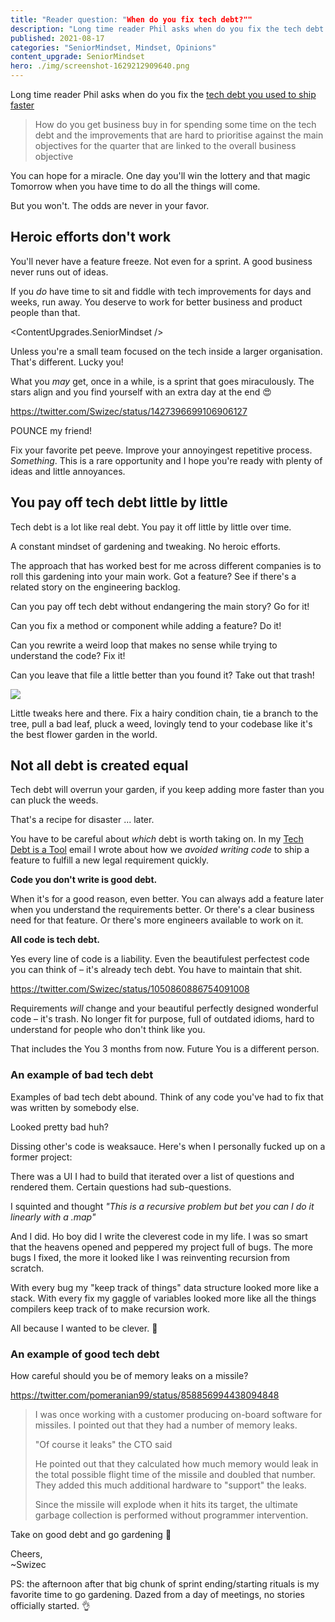 ```yaml
---
title: "Reader question: "When do you fix tech debt?""
description: "Long time reader Phil asks when do you fix the tech debt you used to ship faster. Heroic efforts don't work. The real answer is "always" – a mindset of gardening."
published: 2021-08-17
categories: "SeniorMindset, Mindset, Opinions"
content_upgrade: SeniorMindset
hero: ./img/screenshot-1629212909640.png
---
```



Long time reader Phil asks when do you fix the [tech debt you used to ship faster](https://swizec.com/blog/tech-debt-is-a-tool/)

> How do you get business buy in for spending some time on the tech debt and the improvements that are hard to prioritise against the main objectives for the quarter that are linked to the overall business objective

You can hope for a miracle. One day you'll win the lottery and that magic Tomorrow when you have time to do all the things will come.

But you won't. The odds are never in your favor.

## Heroic efforts don't work

You'll never have a feature freeze. Not even for a sprint. A good business never runs out of ideas.

If you _do_ have time to sit and fiddle with tech improvements for days and weeks, run away. You deserve to work for better business and product people than that.

<ContentUpgrades.SeniorMindset />

Unless you're a small team focused on the tech inside a larger organisation. That's different. Lucky you!

What you _may_ get, once in a while, is a sprint that goes miraculously. The stars align and you find yourself with an extra day at the end 😍

https://twitter.com/Swizec/status/1427396699106906127

POUNCE my friend!

Fix your favorite pet peeve. Improve your annoyingest repetitive process. _Something_. This is a rare opportunity and I hope you're ready with plenty of ideas and little annoyances.

## You pay off tech debt little by little

Tech debt is a lot like real debt. You pay it off little by little over time.

A constant mindset of gardening and tweaking. No heroic efforts.

The approach that has worked best for me across different companies is to roll this gardening into your main work. Got a feature? See if there's a related story on the engineering backlog.

Can you pay off tech debt without endangering the main story? Go for it!

Can you fix a method or component while adding a feature? Do it!

Can you rewrite a weird loop that makes no sense while trying to understand the code? Fix it!

Can you leave that file a little better than you found it? Take out that trash!

![](./img/giphygifidi8ai.gif)

Little tweaks here and there. Fix a hairy condition chain, tie a branch to the tree, pull a bad leaf, pluck a weed, lovingly tend to your codebase like it's the best flower garden in the world.

## Not all debt is created equal

Tech debt will overrun your garden, if you keep adding more faster than you can pluck the weeds.

That's a recipe for disaster ... later.

You have to be careful about _which_ debt is worth taking on. In my [Tech Debt is a Tool](https://swizec.com/blog/tech-debt-is-a-tool/) email I wrote about how we _avoided writing code_ to ship a feature to fulfill a new legal requirement quickly.

**Code you don't write is good debt.**

When it's for a good reason, even better. You can always add a feature later when you understand the requirements better. Or there's a clear business need for that feature. Or there's more engineers available to work on it.

**All code is tech debt.**

Yes every line of code is a liability. Even the beautifulest perfectest code you can think of – it's already tech debt. You have to maintain that shit.

https://twitter.com/Swizec/status/1050860886754091008

Requirements _will_ change and your beautiful perfectly designed wonderful code – it's trash. No longer fit for purpose, full of outdated idioms, hard to understand for people who don't think like you.

That includes the You 3 months from now. Future You is a different person.

### An example of bad tech debt

Examples of bad tech debt abound. Think of any code you've had to fix that was written by somebody else.

Looked pretty bad huh?

Dissing other's code is weaksauce. Here's when I personally fucked up on a former project:

There was a UI I had to build that iterated over a list of questions and rendered them. Certain questions had sub-questions.

I squinted and thought _"This is a recursive problem but bet you can I do it linearly with a .map"_

And I did. Ho boy did I write the cleverest code in my life. I was so smart that the heavens opened and peppered my project full of bugs. The more bugs I fixed, the more it looked like I was reinventing recursion from scratch.

With every bug my "keep track of things" data structure looked more like a stack. With every fix my gaggle of variables looked more like all the things compilers keep track of to make recursion work.

All because I wanted to be clever. 💩

### An example of good tech debt

How careful should you be of memory leaks on a missile?

https://twitter.com/pomeranian99/status/858856994438094848

> I was once working with a customer producing on-board software for missiles. I pointed out that they had a number of memory leaks.
>
> "Of course it leaks" the CTO said
>
> He pointed out that they calculated how much memory would leak in the total possible flight time of the missile and doubled that number. They added this much additional hardware to "support" the leaks.
>
> Since the missile will explode when it hits its target, the ultimate garbage collection is performed without programmer intervention.

Take on good debt and go gardening 🌷

Cheers,<br/>
~Swizec

PS: the afternoon after that big chunk of sprint ending/starting rituals is my favorite time to go gardening. Dazed from a day of meetings, no stories officially started. 👌
